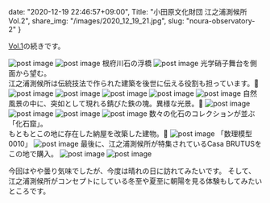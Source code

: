 date: "2020-12-19 22:46:57+09:00",
Title: "小田原文化財団 江之浦測候所 Vol.2",
share_img: "/images/2020_12_19_21.jpg",
slug: "noura-observatory-2"
}

<a href="https://photos.dream-exp.net/2020/12/enoura-observatory-1/">Vol.1</a>の続きです。

<span className="caption"></span>

<img src="/images/2020_12_19_17.jpg" alt="post image" />
<img src="/images/2020_12_19_18.jpg" alt="post image" />
<span className="caption">根府川石の浮橋</span>
<img src="/images/2020_12_19_19.jpg" alt="post image" />
<span className="caption">光学硝子舞台を側面から望む。<br />江之浦測候所は伝統技法で作られた建築を後世に伝える役割も担っています。</span>
<img src="/images/2020_12_19_20.jpg" alt="post image" />
<img src="/images/2020_12_19_21.jpg" alt="post image" />
<img src="/images/2020_12_19_22.jpg" alt="post image" />
<img src="/images/2020_12_19_28.jpg" alt="post image" />
<img src="/images/2020_12_19_29.jpg" alt="post image" />
<span className="caption">自然風景の中に、突如として現れる錆びた鉄の塊。異様な光景。</span>
<img src="/images/2020_12_19_23.jpg" alt="post image" />
<img src="/images/2020_12_19_24.jpg" alt="post image" />
<img src="/images/2020_12_19_27.jpg" alt="post image" />
<img src="/images/2020_12_19_25.jpg" alt="post image" />
<span className="caption">数々の化石のコレクションが並ぶ「化石窟」。<br />もともとこの地に存在した納屋を改築した建物。</span>
<img src="/images/2020_12_19_26.jpg" alt="post image" />
<span className="caption">「数理模型0010」</span>


<img src="/images/2020_12_19_31.jpg" alt="post image" />
<span className="caption">最後に、江之浦測候所が特集されているCasa BRUTUSをこの地で購入。</span>
<img src="/images/2020_12_19_30.jpg" alt="post image" />
<img src="/images/2020_12_19_32.jpg" alt="post image" />

今回はやや曇り気味でしたが、今度は晴れの日に訪れてみたいです。
そして、江之浦測候所がコンセプトにしている冬至や夏至に朝陽を見る体験もしてみたいところです。